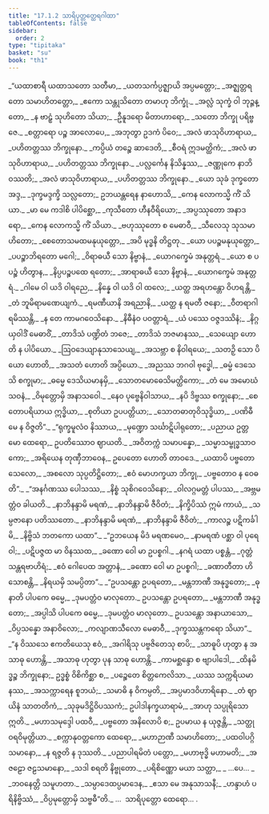 ```yaml
---
title: "17.1.2 သာရိပုတ္တတ္ထေရဂါထာ"
tableOfContents: false
sidebar:
  order: 2
type: "tipitaka"
basket: "su"
book: "th1"
---
```



<DynamicBreadcrumb />

<Division number="981" book="th1">

<Paragraph number="1331" type="verses" book="th1">
_“ယထာစာရီ ယထာသတော သတီမာ,_  
_ယတသင်္ကပ္ပဇ္ဈာယိ အပ္ပမတ္တော;_  
_အဇ္ဈတ္တရတော သမာဟိတတ္တော,_  
_ဧကော သန္တုသိတော တမာဟု ဘိက္ခုံ._  

</Paragraph>

</Division>
<Division number="982" book="th1">

<Paragraph number="1332" type="verses" book="th1">
_အလ္လံ သုက္ခံ ဝါ ဘုဉ္ဇန္တော,_  
_န ဗာဠှံ သုဟိတော သိယာ;_  
_ဦနူဒရော မိတာဟာရော,_  
_သတော ဘိက္ခု ပရိဗ္ဗဇေ._  

</Paragraph>

</Division>
<Division number="983" book="th1">

<Paragraph number="1333" type="verses" book="th1">
_စတ္တာရော ပဉ္စ အာလောပေ,_  
_အဘုတွာ ဥဒကံ ပိဝေ;_  
_အလံ ဖာသုဝိဟာရာယ,_  
_ပဟိတတ္တဿ ဘိက္ခုနော._  

</Paragraph>

</Division>
<Division number="984" book="th1">

<Paragraph number="1334" type="verses" book="th1">
_ကပ္ပိယံ တဉ္စေ ဆာဒေတိ,_  
_စီဝရံ ဣဒမတ္ထိကံ;_  
_အလံ ဖာသုဝိဟာရာယ,_  
_ပဟိတတ္တဿ ဘိက္ခုနော._  

</Paragraph>

</Division>
<Division number="985" book="th1">

<Paragraph number="1335" type="verses" book="th1">
_ပလ္လင်္ကေန နိသိန္နဿ,_  
_ဇဏ္ဏုကေ နာဘိဝဿတိ;_  
_အလံ ဖာသုဝိဟာရာယ,_  
_ပဟိတတ္တဿ ဘိက္ခုနော._  

</Paragraph>

</Division>
<Division number="986" book="th1">

<Paragraph number="1336" type="verses" book="th1">
_ယော သုခံ ဒုက္ခတော အဒ္ဒ,_  
_ဒုက္ခမဒ္ဒက္ခိ သလ္လတော;_  
ဥဘယန္တရေန နာဟောသိ,_  
_ကေန လောကသ္မိ ကိံ သိယာ._  

</Paragraph>

</Division>
<Division number="987" book="th1">

<Paragraph number="1337" type="verses" book="th1">
_မာ မေ ကဒါစိ ပါပိစ္ဆော,_  
_ကုသီတော ဟီနဝီရိယော;_  
_အပ္ပဿုတော အနာဒရော,_  
_ကေန လောကသ္မိ ကိံ သိယာ._  

</Paragraph>

</Division>
<Division number="988" book="th1">

<Paragraph number="1338" type="verses" book="th1">
_ဗဟုဿုတော စ မေဓာဝီ,_  
_သီလေသု သုသမာဟိတော;_  
_စေတောသမထမနုယုတ္တော,_  
_အပိ မုဒ္ဓနိ တိဋ္ဌတု._  

</Paragraph>

</Division>
<Division number="989" book="th1">

<Paragraph number="1339" type="verses" book="th1">
_ယော ပပဉ္စမနုယုတ္တော,_  
_ပပဉ္စာဘိရတော မဂေါ;_  
_ဝိရာဓယီ သော နိဗ္ဗာနံ,_  
_ယောဂက္ခေမံ အနုတ္တရံ._  

</Paragraph>

</Division>
<Division number="990" book="th1">

<Paragraph number="1340" type="verses" book="th1">
_ယော စ ပပဉ္စံ ဟိတွာန,_  
_နိပ္ပပဉ္စပထေ ရတော;_  
_အာရာဓယီ သော နိဗ္ဗာနံ,_  
_ယောဂက္ခေမံ အနုတ္တရံ._  

</Paragraph>

</Division>
<Division number="991" book="th1">

<Paragraph number="1341" type="verses" book="th1">
_ဂါမေ ဝါ ယဒိ ဝါရညေ,_  
_နိန္နေ ဝါ ယဒိ ဝါ ထလေ;_  
_ယတ္ထ အရဟန္တော ဝိဟရန္တိ,_  
_တံ ဘူမိရာမဏေယျကံ._  

</Paragraph>

</Division>
<Division number="992" book="th1">

<Paragraph number="1342" type="verses" book="th1">
_ရမဏီယာနိ အရညာနိ,_  
_ယတ္ထ န ရမတီ ဇနော;_  
_ဝီတရာဂါ ရမိဿန္တိ,_  
_န တေ ကာမဂဝေသိနော._  

</Paragraph>

</Division>
<Division number="993" book="th1">

<Paragraph number="1343" type="verses" book="th1">
_နိဓီနံဝ ပဝတ္တာရံ,_  
_ယံ ပဿေ ဝဇ္ဇဒဿိနံ;_  
_နိဂ္ဂယှဝါဒိံ မေဓာဝိံ,_  
_တာဒိသံ ပဏ္ဍိတံ ဘဇေ;_  
_တာဒိသံ ဘဇမာနဿ,_  
_သေယျော ဟောတိ န ပါပိယော._  

</Paragraph>

</Division>
<Division number="994" book="th1">

<Paragraph number="1344" type="verses" book="th1">
_ဩဝဒေယျာနုသာသေယျ,_  
_အသဗ္ဘာ စ နိဝါရယေ;_  
_သတဉှိ သော ပိယော ဟောတိ,_  
_အသတံ ဟောတိ အပ္ပိယော._  

</Paragraph>

</Division>
<Division number="995" book="th1">

<Paragraph number="1345" type="verses" book="th1">
_အညဿ ဘဂဝါ ဗုဒ္ဓေါ,_  
_ဓမ္မံ ဒေသေသိ စက္ခုမာ;_  
_ဓမ္မေ ဒေသိယမာနမှိ,_  
_သောတမောဓေသိမတ္ထိကော;_  
_တံ မေ အမောဃံ သဝနံ,_  
_ဝိမုတ္တောမှိ အနာသဝေါ._  

</Paragraph>

</Division>
<Division number="996" book="th1">

<Paragraph number="1346" type="verses" book="th1">
_နေဝ ပုဗ္ဗေနိဝါသာယ,_  
_နပိ ဒိဗ္ဗဿ စက္ခုနော;_  
_စေတောပရိယာယ ဣဒ္ဓိယာ,_  
_စုတိယာ ဥပပတ္တိယာ;_  
_သောတဓာတုဝိသုဒ္ဓိယာ,_  
_ပဏိဓီ မေ န ဝိဇ္ဇတိ”._  

</Paragraph>

</Division>
<Division number="997" book="th1">

<Paragraph number="1347" type="verses" book="th1">
_“ရုက္ခမူလံဝ နိဿာယ,_  
_မုဏ္ဍော သင်္ဃာဋိပါရုတော;_  
_ပညာယ ဥတ္တမော ထေရော,_  
ဥပတိဿောဝ ဈာယတိ._  

</Paragraph>

</Division>
<Division number="998" book="th1">

<Paragraph number="1348" type="verses" book="th1">
_အဝိတက္ကံ သမာပန္နော,_  
_သမ္မာသမ္ဗုဒ္ဓသာဝကော;_  
_အရိယေန တုဏှီဘာဝေန,_  
ဥပေတော ဟောတိ တာဝဒေ._  

</Paragraph>

</Division>
<Division number="999" book="th1">

<Paragraph number="1349" type="verses" book="th1">
_ယထာပိ ပဗ္ဗတော သေလော,_  
_အစလော သုပ္ပတိဋ္ဌိတော;_  
_ဧဝံ မောဟက္ခယာ ဘိက္ခု,_  
_ပဗ္ဗတောဝ န ဝေဓတိ”._  

</Paragraph>

</Division>
<Division number="1000" book="th1">

<Paragraph number="1350" type="verses" book="th1">
_“အနင်္ဂဏဿ ပေါသဿ,_  
_နိစ္စံ သုစိဂဝေသိနော;_  
_ဝါလဂ္ဂမတ္တံ ပါပဿ,_  
_အဗ္ဘမတ္တံဝ ခါယတိ._  

</Paragraph>

</Division>
<Division number="1001" book="th1">

<Paragraph number="1351" type="verses" book="th1">
_နာဘိနန္ဒာမိ မရဏံ,_  
_နာဘိနန္ဒာမိ ဇီဝိတံ;_  
_နိက္ခိပိဿံ ဣမံ ကာယံ,_  
_သမ္ပဇာနော ပတိဿတော._  

</Paragraph>

</Division>
<Division number="1002" book="th1">

<Paragraph number="1352" type="verses" book="th1">
_နာဘိနန္ဒာမိ မရဏံ,_  
_နာဘိနန္ဒာမိ ဇီဝိတံ;_  
_ကာလဉ္စ ပဋိကင်္ခါမိ,_  
_နိဗ္ဗိသံ ဘတကော ယထာ”._  

</Paragraph>

</Division>
<Division number="1003" book="th1">

<Paragraph number="1353" type="verses" book="th1">
_“ဥဘယေန မိဒံ မရဏမေဝ,_  
_နာမရဏံ ပစ္ဆာ ဝါ ပုရေ ဝါ;_  
_ပဋိပဇ္ဇထ မာ ဝိနဿထ,_  
_ခဏော ဝေါ မာ ဥပစ္စဂါ._  

</Paragraph>

</Division>
<Division number="1004" book="th1">

<Paragraph number="1354" type="verses" book="th1">
_နဂရံ ယထာ ပစ္စန္တံ,_  
_ဂုတ္တံ သန္တရဗာဟိရံ;_  
_ဧဝံ ဂေါပေထ အတ္တာနံ,_  
_ခဏော ဝေါ မာ ဥပစ္စဂါ;_  
_ခဏာတီတာ ဟိ သောစန္တိ,_  
_နိရယမှိ သမပ္ပိတာ”._  

</Paragraph>

</Division>
<Division number="1005" book="th1">

<Paragraph number="1355" type="verses" book="th1">
_“ဥပသန္တော ဥပရတော,_  
_မန္တဘာဏီ အနုဒ္ဓတော;_  
_ဓုနာတိ ပါပကေ ဓမ္မေ,_  
_ဒုမပတ္တံဝ မာလုတော._  

</Paragraph>

</Division>
<Division number="1006" book="th1">

<Paragraph number="1356" type="verses" book="th1">
ဥပသန္တော ဥပရတော,_  
_မန္တဘာဏီ အနုဒ္ဓတော;_  
_အပ္ပါသိ ပါပကေ ဓမ္မေ,_  
_ဒုမပတ္တံဝ မာလုတော._  

</Paragraph>

</Division>
<Division number="1007" book="th1">

<Paragraph number="1357" type="verses" book="th1">
ဥပသန္တော အနာယာသော,_  
_ဝိပ္ပသန္နော အနာဝိလော;_  
_ကလျာဏသီလော မေဓာဝီ,_  
_ဒုက္ခဿန္တကရော သိယာ”._  

</Paragraph>

</Division>
<Division number="1008" book="th1">

<Paragraph number="1358" type="verses" book="th1">
_“န ဝိဿသေ ဧကတိယေသု ဧဝံ,_  
_အဂါရိသု ပဗ္ဗဇိတေသု စာပိ;_  
_သာဓူပိ ဟုတွာ န အသာဓု ဟောန္တိ,_  
_အသာဓု ဟုတွာ ပုန သာဓု ဟောန္တိ._  

</Paragraph>

</Division>
<Division number="1009" book="th1">

<Paragraph number="1359" type="verses" book="th1">
_ကာမစ္ဆန္ဒော စ ဗျာပါဒေါ,_  
_ထိနမိဒ္ဓဉ္စ ဘိက္ခုနော;_  
ဥဒ္ဓစ္စံ ဝိစိကိစ္ဆာ စ,_  
_ပဉ္စေတေ စိတ္တကေလိသာ._  

</Paragraph>

</Division>
<Division number="1010" book="th1">

<Paragraph number="1360" type="verses" book="th1">
_ယဿ သက္ကရိယမာနဿ,_  
_အသက္ကာရေန စူဘယံ;_  
_သမာဓိ န ဝိကမ္ပတိ,_  
_အပ္ပမာဒဝိဟာရိနော._  

</Paragraph>

</Division>
<Division number="1011" book="th1">

<Paragraph number="1361" type="verses" book="th1">
_တံ ဈာယိနံ သာတတိကံ,_  
_သုခုမဒိဋ္ဌိဝိပဿကံ;_  
ဥပါဒါနက္ခယာရာမံ,_  
_အာဟု သပ္ပုရိသော ဣတိ._  

</Paragraph>

</Division>
<Division number="1012" book="th1">

<Paragraph number="1362" type="verses" book="th1">
_မဟာသမုဒ္ဒေါ ပထဝီ,_  
_ပဗ္ဗတော အနိလောပိ စ;_  
ဥပမာယ န ယုဇ္ဇန္တိ,_  
_သတ္ထု ဝရဝိမုတ္တိယာ._  

</Paragraph>

</Division>
<Division number="1013" book="th1">

<Paragraph number="1363" type="verses" book="th1">
_စက္ကာနုဝတ္တကော ထေရော,_  
_မဟာဉာဏီ သမာဟိတော;_  
_ပထဝါပဂ္ဂိသမာနော,_  
_န ရဇ္ဇတိ န ဒုဿတိ._  

</Paragraph>

</Division>
<Division number="1014" book="th1">

<Paragraph number="1364" type="verses" book="th1">
_ပညာပါရမိတံ ပတ္တော,_  
_မဟာဗုဒ္ဓိ မဟာမတိ;_  
_အဇဠော ဇဠသမာနော,_  
_သဒါ စရတိ နိဗ္ဗုတော._  

</Paragraph>

</Division>
<Division number="1015" book="th1">

<Paragraph number="1365" type="verses" book="th1">
_ပရိစိဏ္ဏော မယာ သတ္ထာ,_  
_ …ပေ… _  
_ဘဝနေတ္တိ သမူဟတာ._  

</Paragraph>

</Division>
<Division number="1016" book="th1">

<Paragraph number="1366" type="verses" book="th1">
_သမ္ပာဒေထပ္ပမာဒေန,_  
_ဧသာ မေ အနုသာသနီ;_  
_ဟန္ဒာဟံ ပရိနိဗ္ဗိဿံ,_  
_ဝိပ္ပမုတ္တောမှိ သဗ္ဗဓီ”တိ._  


</Paragraph>
</Division>

<Paragraph number="1367" type="center" book="th1">
…  သာရိပုတ္တော ထေရော… .
</Paragraph>